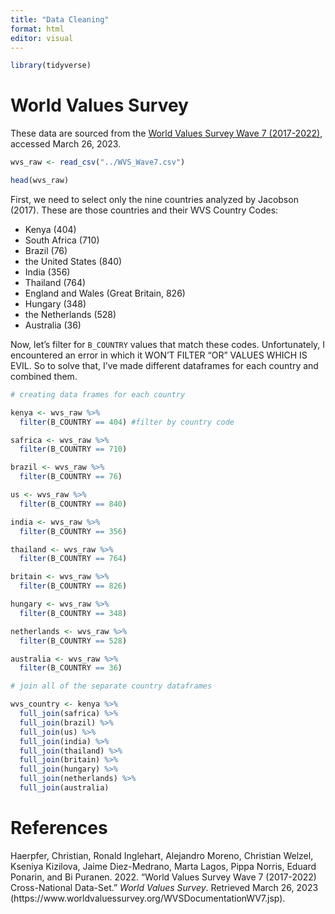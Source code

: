 ```yaml
---
title: "Data Cleaning"
format: html
editor: visual
---
```


```r
library(tidyverse)
```

# World Values Survey

These data are sourced from the [World Values Survey Wave 7 (2017-2022)](https://www.worldvaluessurvey.org/WVSDocumentationWV7.jsp), accessed March 26, 2023.

```r
wvs_raw <- read_csv("../WVS_Wave7.csv")
```

```r
head(wvs_raw)
```

First, we need to select only the nine countries analyzed by Jacobson (2017). These are those countries and their WVS Country Codes:

 - Kenya (404)
 - South Africa (710)
 - Brazil (76)
 - the United States (840)
 - India (356)
 - Thailand (764)
 - England and Wales (Great Britain, 826)
 - Hungary (348)
 - the Netherlands (528)
 - Australia (36)

Now, let's filter for `B_COUNTRY` values that match these codes. Unfortunately, I encountered an error in which it WON'T FILTER "OR" VALUES WHICH IS EVIL. So to solve that, I've made different dataframes for each country and combined them.

```r
# creating data frames for each country

kenya <- wvs_raw %>% 
  filter(B_COUNTRY == 404) #filter by country code

safrica <- wvs_raw %>% 
  filter(B_COUNTRY == 710)

brazil <- wvs_raw %>% 
  filter(B_COUNTRY == 76)

us <- wvs_raw %>% 
  filter(B_COUNTRY == 840)

india <- wvs_raw %>% 
  filter(B_COUNTRY == 356)

thailand <- wvs_raw %>% 
  filter(B_COUNTRY == 764)

britain <- wvs_raw %>% 
  filter(B_COUNTRY == 826)

hungary <- wvs_raw %>% 
  filter(B_COUNTRY == 348)

netherlands <- wvs_raw %>% 
  filter(B_COUNTRY == 528)

australia <- wvs_raw %>% 
  filter(B_COUNTRY == 36)
```

```r
# join all of the separate country dataframes

wvs_country <- kenya %>% 
  full_join(safrica) %>% 
  full_join(brazil) %>% 
  full_join(us) %>% 
  full_join(india) %>% 
  full_join(thailand) %>% 
  full_join(britain) %>% 
  full_join(hungary) %>% 
  full_join(netherlands) %>% 
  full_join(australia)

```



# References

Haerpfer, Christian, Ronald Inglehart, Alejandro Moreno, Christian Welzel, Kseniya Kizilova, Jaime Diez-Medrano, Marta Lagos, Pippa Norris, Eduard Ponarin, and Bi Puranen. 2022. “World Values Survey Wave 7 (2017-2022) Cross-National Data-Set.” *World Values Survey*. Retrieved March 26, 2023 (https://www.worldvaluessurvey.org/WVSDocumentationWV7.jsp).